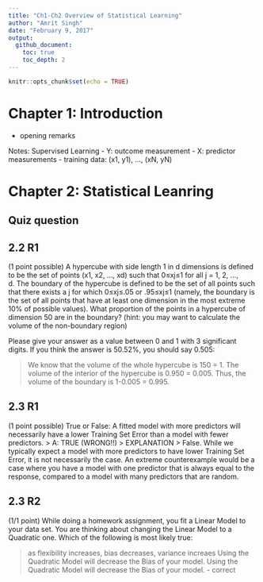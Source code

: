 ```yaml
---
title: "Ch1-Ch2 Overview of Statistical Learning"
author: "Amrit Singh"
date: "February 9, 2017"
output:
  github_document:
    toc: true
    toc_depth: 2
---
```


```r
knitr::opts_chunk$set(echo = TRUE)
```

# Chapter 1: Introduction
  * opening remarks
  
Notes:
Supervised Learning
 - Y: outcome measurement
 - X: predictor measurements
 - training data: (x1, y1), ..., (xN, yN)
 
 
# Chapter 2: Statistical Leanring

## Quiz question

## 2.2 R1
(1 point possible)
A hypercube with side length 1 in d dimensions is defined to be the set of points (x1, x2, ..., xd) such that 0≤xj≤1 for all j = 1, 2, ..., d. The boundary of the hypercube is defined to be the set of all points such that there exists a j for which 0≤xj≤.05 or .95≤xj≤1 (namely, the boundary is the set of all points that have at least one dimension in the most extreme 10% of possible values). What proportion of the points in a hypercube of dimension 50 are in the boundary? (hint: you may want to calculate the volume of the non-boundary region)

Please give your answer as a value between 0 and 1 with 3 significant digits. If you think the answer is 50.52%, you should say 0.505:

> We know that the volume of the whole hypercube is 150 = 1. The volume of the interior of the hypercube is 0.950 = 0.005. Thus, the volume of the boundary is 1-0.005 = 0.995.


## 2.3 R1
(1 point possible)
True or False: A fitted model with more predictors will necessarily have a lower Training Set Error than a model with fewer predictors.
> A: TRUE (WRONG!!)
> EXPLANATION
> False. While we typically expect a model with more predictors to have lower Training Set Error, it is not necessarily the case. An extreme counterexample would be a case where you have a model with one predictor that is always equal to the response, compared to a model with many predictors that are random.

## 2.3 R2
(1/1 point)
While doing a homework assignment, you fit a Linear Model to your data set. You are thinking about changing the Linear Model to a Quadratic one. Which of the following is most likely true:

> as flexibility increases, bias decreases, variance increaes
> Using the Quadratic Model will decrease the Bias of your model. Using the Quadratic Model will decrease the Bias of your model. - correct